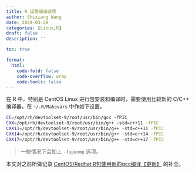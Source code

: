 ```yaml
---
title: R 设置编译选项
author: Shixiang Wang
date: 2024-03-20
categories: [Linux,R]
draft: false
description: ''

toc: true

format:
  html:
    code-fold: false
    code-overflow: wrap
    code-tools: false
---
```


在 R 中，特别是 CentOS Linux 进行包安装和编译时，需要使用比较新的 C/C++ 编译器，在 `~/.R/Makevars` 中作如下设置。

```sh
CC=/opt/rh/devtoolset-9/root/usr/bin/gcc -fPIC
CXX=/opt/rh/devtoolset-9/root/usr/bin/g++ -std=c++11 -fPIC
CXX11=/opt/rh/devtoolset-9/root/usr/bin/g++ -std=c++11 -fPIC
CXX14=/opt/rh/devtoolset-9/root/usr/bin/g++ -std=c++14 -fPIC
CXX17=/opt/rh/devtoolset-9/root/usr/bin/g++ -std=c++17 -fPIC
```

> 一些情况下会加上 `-fopenmp` 选项。

本文对之前所做记录 [CentOS/Redhat R包使用新的gcc编译【更新】](https://mp.weixin.qq.com/s/BoMEGabgWvjfETnIPPxJVA) 的补全。